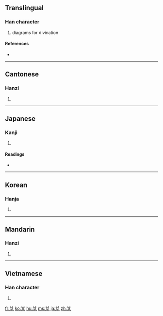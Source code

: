 ==Translingual==

===Han character===
{{Han char|rn=89|rad=爻|as=00|sn=4|four=4040<sub>0</sub>|canj=大大 (KK)}}

# diagrams for divination

====References====
* {{Han ref|kx=0690.130|dkj=19737|dj=1103.110|hdz=10034.040|uh=723B|ud=29243|bh=A4F8|bd=42232}}

----

==Cantonese==

===Hanzi===
{{yue-hanzi|jyut=|y=ngaau4}}

# {{defn|Cantonese|sort=爻00}}

----

==Japanese==

===Kanji===
{{ja-kanji|grade=|rs=爻00}}

# {{defn|Japanese|sort=爻00}}

====Readings====
* {{ja-readings|on=[[こう]] (kō)|kun=[[まじわる]] (majiwaru)}}

----

==Korean==

===Hanja===
{{ko-hanja|hangeul=효|eumhun=|rv=hyo|mr=hyo|y=hyo}}

# {{defn|Korean|sort=爻00}}

----

==Mandarin==

===Hanzi===
{{cmn-hanzi|pin=[[yáo]] ([[yao2]])|wg=yao<sup>2</sup>}}

# {{defn|Mandarin|sort=爻00}}

----

==Vietnamese==

===Han character===
{{vi-hantu|[[hào]], [[loài]]|rs=爻00}}

# {{defn|Vietnamese|sort=爻00}}

[[fr:爻]]
[[ko:爻]]
[[hu:爻]]
[[ms:爻]]
[[ja:爻]]
[[zh:爻]]